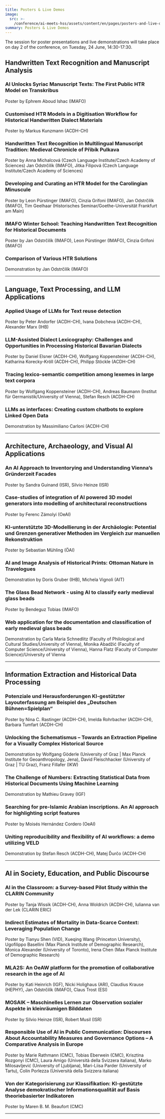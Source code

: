 ```yaml
---
title: Posters & Live Demos
image:
  src: >-
    /conference/ai-meets-hss/assets/content/en/pages/posters-and-live-demos/image/src.jpg
summary: Posters & Live Demos
---
```

The session for poster presentations and live demonstrations will take place on day 2 of the conference, on Tuesday, 24 June, 14:30-17:30.

## Handwritten Text Recognition and Manuscript Analysis

### AI Unlocks Syriac Manuscript Texts: The First Public HTR Model on Transkribus

Poster by Ephrem Aboud Ishac (IMAFO)

### Customised HTR Models in a Digitisation Workflow for Historical Handwritten Dialect Materials

Poster by Markus Kunzmann (ACDH-CH)

### Handwritten Text Recognition in Multilingual Manuscript Tradition: Medieval Chronicle of Přibík Pulkava

Poster by Anna Michalcová (Czech Language Institute/Czech Academy of Sciences) Jan Odstrčilík (IMAFO), Jitka Filipová (Czech Language Institute/Czech Academy of Sciences)

### Developing and Curating an HTR Model for the Carolingian Minuscule

Poster by Leon Pürstinger (IMAFO), Cinzia Grifoni (IMAFO), Jan Odstrčilík (IMAFO), Tim Geelhaar (Historisches Seminar/Goethe-Universität Frankfurt am Main)

### IMAFO Winter School: Teaching Handwritten Text Recognition for Historical Documents

Poster by Jan Odstrčilík (IMAFO), Leon Pürstinger (IMAFO), Cinzia Grifoni (IMAFO)

### Comparison of Various HTR Solutions

Demonstration by Jan Odstrčilík (IMAFO)

---

## Language, Text Processing, and LLM Applications

### Applied Usage of LLMs for Text reuse detection

Poster by Peter Andorfer (ACDH-CH), Ivana Dobcheva (ACDH-CH), Alexander Marx (IHB)

### LLM-Assisted Dialect Lexicography: Challenges and Opportunities in Processing Historical Bavarian Dialects

Poster by Daniel Elsner (ACDH-CH), Wolfgang Koppensteiner (ACDH-CH), Katharina Korecky-Kröll (ACDH-CH), Philipp Stöckle (ACDH-CH)

### Tracing lexico-semantic competition among lexemes in large text corpora

Poster by Wolfgang Koppensteiner (ACDH-CH), Andreas Baumann (Institut für Germanistik/University of Vienna), Stefan Resch (ACDH-CH)

### LLMs as interfaces: Creating custom chatbots to explore Linked Open Data

Demonstration by Massimiliano Carloni (ACDH-CH)

---

## Architecture, Archaeology, and Visual AI Applications

### An AI Approach to Inventorying and Understanding Vienna’s Gründerzeit Facades

Poster by Sandra Guinand (ISR), Silvio Heinze (ISR)

### Case-studies of integration of AI powered 3D model generators into modelling of architectural reconstructions

Poster by Ferenc Zámolyi (OeAI)

### KI-unterstützte 3D-Modellierung in der Archäologie: Potential und Grenzen generativer Methoden im Vergleich zur manuellen Rekonstruktion

Poster by Sebastian Mühling (ÖAI)

### AI and Image Analysis of Historical Prints: Ottoman Nature in Travelogues

Demonstration by Doris Gruber (IHB), Michela Vignoli (AIT)

### The Glass Bead Network - using AI to classify early medieval glass beads

Poster by Bendeguz Tobias (IMAFO)

### Web application for the documentation and classification of early medieval glass beads

Demonstration by Carla Maria Schnedlitz (Faculty of Philological and Cultural Studies/University of Vienna), Monika Abadžić (Faculty of Computer Science/University of Vienna), Hanna Flatz (Faculty of Computer Science)/University of Vienna

---

## Information Extraction and Historical Data Processing

### Potenziale und Herausforderungen KI-gestützter Layouterfassung am Beispiel des „Deutschen Bühnen=Spielplan“

Poster by Nina C. Rastinger (ACDH-CH), Imelda Rohrbacher (ACDH-CH), Barbara Tumfart (ACDH-CH)

### Unlocking the Schematismus – Towards an Extraction Pipeline for a Visually Complex Historical Source

Demonstration by Wolfgang Göderle (University of Graz | Max Planck Institute for Geoanthropology, Jena), David Fleischhacker (University of Graz | TU Graz), Franz Fillafer (IKW)

### The Challenge of Numbers: Extracting Statistical Data from Historical Documents Using Machine Learning

Demonstration by Mathieu Gravey (IGF)

### Searching for pre-Islamic Arabian inscriptions. An AI approach for highlighting script features

Poster by Moisés Hernández Cordero (OeAI)

### Uniting reproducibility and flexibility of AI workflows: a demo utilizing VELD

Demonstration by Stefan Resch (ACDH-CH), Matej Ďurčo (ACDH-CH)

---

## AI in Society, Education, and Public Discourse

### AI in the Classroom: a Survey-based Pilot Study within the CLARIN Community

Poster by Tanja Wissik (ACDH-CH), Anna Woldrich (ACDH-CH), Iulianna van der Lek (CLARIN ERIC)

### Indirect Estimates of Mortality in Data-Scarce Context: Leveraging Population Change

Poster by Tianyu Shen (VID), Xueqing Wang (Princeton University), Ugofilippo Basellini (Max Planck Institute of Demographic Research), Monica Alexander (University of Toronto), Irena Chen (Max Planck Institute of Demographic Research)

### MLA2S: An OeAW platform for the promotion of collaborative research in the age of AI

Poster by Kati Heinrich (IGF), Nicki Holighaus (ARI), Claudius Krause (HEPHY), Jan Odstrčilík (IMAFO), Claus Trost (ESI)

### MOSAIK – Maschinelles Lernen zur Observation sozialer Aspekte in kleinräumigen Bilddaten

Poster by Silvio Heinze (ISR), Robert Musil (ISR)

### Responsible Use of AI in Public Communication: Discourses About Accountability Measures and Governance Options – A Comparative Analysis in Europe

Poster by Marie Rathmann (CMC), Tobias Eberwein (CMC), Krisztina Rozgonyi (CMC), Laura Amigo (Università della Svizzera italiana), Marko Milosavljević (University of Ljubljana), Mari-Liisa Parder (University of Tartu), Colin Porlezza (Università della Svizzera italiana)

### Von der Kategorisierung zur Klassifikation: KI-gestützte Analyse demokratischer  Informationsqualität auf Basis theoriebasierter Indikatoren

Poster by Maren B. M. Beaufort (CMC)

---
